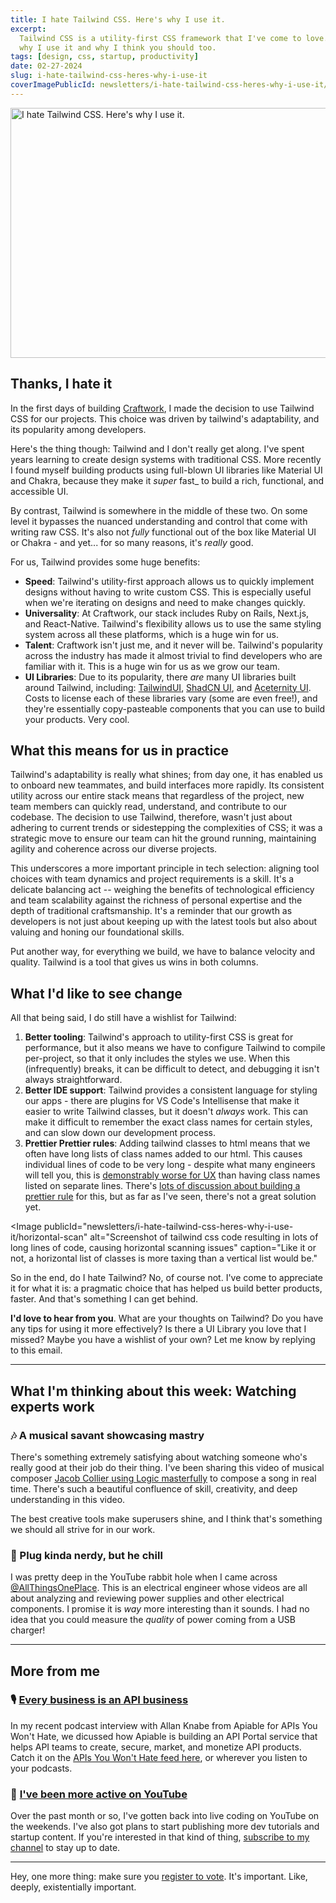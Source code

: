 ```yaml
---
title: I hate Tailwind CSS. Here's why I use it.
excerpt:
  Tailwind CSS is a utility-first CSS framework that I've come to love. Here's
  why I use it and why I think you should too.
tags: [design, css, startup, productivity]
date: 02-27-2024
slug: i-hate-tailwind-css-heres-why-i-use-it
coverImagePublicId: newsletters/i-hate-tailwind-css-heres-why-i-use-it/cover
---
```


<Image
  publicId="newsletters/i-hate-tailwind-css-heres-why-i-use-it/cover"
  alt="I hate Tailwind CSS. Here's why I use it."
  width="800"
  height="400"
  layout="responsive"
/>

## Thanks, I hate it

In the first days of building [Craftwork](https://craftwork.com), I made the decision to use Tailwind CSS for our projects. This choice was driven by tailwind's adaptability, and its popularity among developers.

Here's the thing though: Tailwind and I don't really get along. I've spent years learning to create design systems with traditional CSS. More recently I found myself building products using full-blown UI libraries like Material UI and Chakra, because they make it _super_ fast_ to build a rich, functional, and accessible UI.

By contrast, Tailwind is somewhere in the middle of these two. On some level it bypasses the nuanced understanding and control that come with writing raw CSS. It's also not _fully_ functional out of the box like Material UI or Chakra - and yet... for so many reasons, it's _really_ good.

For us, Tailwind provides some huge benefits:

- **Speed**: Tailwind's utility-first approach allows us to quickly implement designs without having to write custom CSS. This is especially useful when we're iterating on designs and need to make changes quickly.
- **Universality**: At Craftwork, our stack includes Ruby on Rails, Next.js, and React-Native. Tailwind's flexibility allows us to use the same styling system across all these platforms, which is a huge win for us.
- **Talent**: Craftwork isn't just me, and it never will be. Tailwind's popularity across the industry has made it almost trivial to find developers who are familiar with it. This is a huge win for us as we grow our team.
- **UI Libraries**: Due to its popularity, there _are_ many UI libraries built around Tailwind, including: [TailwindUI](https://tailwindui.com), [ShadCN UI](https://ui.shadcn.com/), and [Aceternity UI](https://ui.aceternity.com/components). Costs to license each of these libraries vary (some are even free!), and they're essentially copy-pasteable components that you can use to build your products. Very cool.

## What this means for us in practice

Tailwind's adaptability is really what shines; from day one, it has enabled us to onboard new teammates, and build interfaces more rapidly. Its consistent utility across our entire stack means that regardless of the project, new team members can quickly read, understand, and contribute to our codebase. The decision to use Tailwind, therefore, wasn't just about adhering to current trends or sidestepping the complexities of CSS; it was a strategic move to ensure our team can hit the ground running, maintaining agility and coherence across our diverse projects.

This underscores a more important principle in tech selection: aligning tool choices with team dynamics and project requirements is a skill. It's a delicate balancing act -- weighing the benefits of technological efficiency and team scalability against the richness of personal expertise and the depth of traditional craftsmanship. It's a reminder that our growth as developers is not just about keeping up with the latest tools but also about valuing and honing our foundational skills.

Put another way, for everything we build, we have to balance velocity and quality. Tailwind is a tool that gives us wins in both columns.

## What I'd like to see change

All that being said, I do still have a wishlist for Tailwind:

1. **Better tooling**: Tailwind's approach to utility-first CSS is great for performance, but it also means we have to configure Tailwind to compile per-project, so that it only includes the styles we use. When this (infrequently) breaks, it can be difficult to detect, and debugging it isn't always straightforward.
2. **Better IDE support**: Tailwind provides a consistent language for styling our apps - there are plugins for VS Code's Intellisense that make it easier to write Tailwind classes, but it doesn't _always_ work. This can make it difficult to remember the exact class names for certain styles, and can slow down our development process.
3. **Prettier Prettier rules**: Adding tailwind classes to html means that we often have long lists of class names added to our html. This causes individual lines of code to be very long - despite what many engineers will tell you, this is [demonstrably worse for UX](https://www.nngroup.com/articles/f-shaped-pattern-reading-web-content/) than having class names listed on separate lines. There's [lots of discussion about building a prettier rule](https://github.com/tailwindlabs/tailwindcss/discussions?discussions_q=multiple+lines) for this, but as far as I've seen, there's not a great solution yet.

<Image
  publicId="newsletters/i-hate-tailwind-css-heres-why-i-use-it/horizontal-scan"
  alt="Screenshot of tailwind css code resulting in lots of long lines of code, causing horizontal scanning issues"
  caption="Like it or not, a horizontal list of classes is more taxing than a vertical list would be."
>


So in the end, do I hate Tailwind? No, of course not. I've come to appreciate it for what it is: a pragmatic choice that has helped us build better products, faster. And that's something I can get behind.

**I'd love to hear from you**. What are your thoughts on Tailwind? Do you have any tips for using it more effectively? Is there a UI Library you love that I missed?  Maybe you have a wishlist of your own? Let me know by replying to this email.

---

## What I'm thinking about this week: Watching experts work

### 🎶 A musical savant showcasing mastry

There's something extremely satisfying about watching someone who's really good at their job do their thing. I've been sharing this video of musical composer [Jacob Collier using Logic masterfully](https://www.youtube.com/watch?v=tVHyuhsAles) to compose a song in real time. There's such a beautiful confluence of skill, creativity, and deep understanding in this video.

The best creative tools make superusers shine, and I think that's something we should all strive for in our work.

### 🔌 Plug kinda nerdy, but he chill

I was pretty deep in the YouTube rabbit hole when I came across [@AllThingsOnePlace](https://www.youtube.com/watch?v=-JkUcrlDtZ0). This is an electrical engineer whose videos are all about analyzing and reviewing power supplies and other electrical components. I promise it is _way_ more interesting than it sounds. I had no idea that you could measure the _quality_ of power coming from a USB charger!

---

## More from me

### 🎙️ [Every business is an API business](https://apisyouwonthate.com/podcast/allan-knabe-apiable-api-portal/)

In my recent podcast interview with Allan Knabe from Apiable for APIs You Won't Hate, we dicussed how Apiable is building an API Portal service that helps API teams to create, secure, market, and monetize API products. Catch it on the [APIs You Won't Hate feed here](](https://apisyouwonthate.com/podcast/allan-knabe-apiable-api-portal/)), or wherever you listen to your podcasts.

### 🎥 [I've been more active on YouTube](https://youtube.com/@mikebifulco?sub_confirmation=1)

Over the past month or so, I've gotten back into live coding on YouTube on the weekends. I've also got plans to start publishing more dev tutorials and startup content. If you're interested in that kind of thing, [subscribe to my channel](https://youtube.com/@mikebifulco?sub_confirmation=1) to stay up to date.


---

Hey, one more thing: make sure you [register to vote](https://vote.org). It's important. Like, deeply, existentially important.
